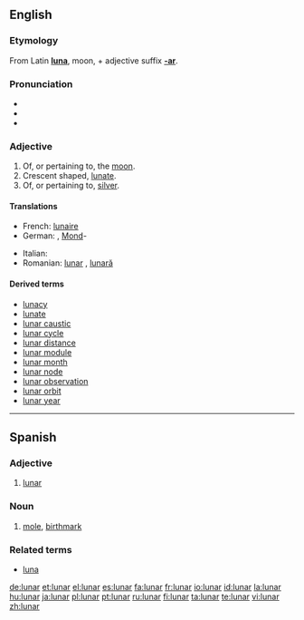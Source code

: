 ==English==

===Etymology===
From Latin '''[[luna]]''', moon, + adjective suffix '''[[-ar]]'''.

===Pronunciation===
* {{IPA|/luːnə/}}
* {{audio|en-us-lunar.ogg|Audio (US)}}
* {{rhymes|uːnə(r)}}

===Adjective===
{{en-adj|-}}

# Of, or pertaining to, the [[moon]].
# Crescent shaped, [[lunate]].
# Of, or pertaining to, [[silver]].

====Translations====
{{trans-top}}
* French: [[lunaire]]
* German: {{t+|de|lunar}}, [[Mond]]-
{{trans-mid}}
* Italian: {{t+|it|lunare}}
* Romanian: [[lunar]] {{m}}, [[lunară]] {{f}}
{{trans-bottom}}

====Derived terms====
* [[lunacy]]
* [[lunate]]
* [[lunar caustic]]
* [[lunar cycle]]
* [[lunar distance]]
* [[lunar module]]
* [[lunar month]]
* [[lunar node]]
* [[lunar observation]]
* [[lunar orbit]]
* [[lunar year]]

----

==Spanish==

===Adjective===
{{es-adj|pl=lunares}}

# [[#English|lunar]]

===Noun===
{{es-noun-m|pl=lunares}}

# {{anatomy|lang=es}} [[mole]], [[birthmark]]

===Related terms===
* [[luna]]

[[de:lunar]]
[[et:lunar]]
[[el:lunar]]
[[es:lunar]]
[[fa:lunar]]
[[fr:lunar]]
[[io:lunar]]
[[id:lunar]]
[[la:lunar]]
[[hu:lunar]]
[[ja:lunar]]
[[pl:lunar]]
[[pt:lunar]]
[[ru:lunar]]
[[fi:lunar]]
[[ta:lunar]]
[[te:lunar]]
[[vi:lunar]]
[[zh:lunar]]
